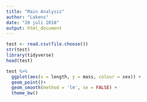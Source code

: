 ```yaml
---
title: "Main Analysis"
author: "Lakens"
date: "20 juli 2018"
output: html_document
---
```

```r
test <- read.csv(file.choose())
str(test)
library(tidyverse)
head(test)

test %>%
  ggplot(aes(x = length, y = mass, colour = sex)) +
  geom_point()+
  geom_smooth(method = 'lm', se = FALSE) +
  theme_bw()
```
```r

```

